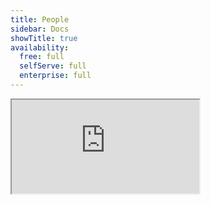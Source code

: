 ```yaml
---
title: People
sidebar: Docs
showTitle: true
availability:
  free: full
  selfServe: full
  enterprise: full
---
```



<iframe
    src="https://www.youtube-nocookie.com/embed/2jQco8hEvTI?start=295"
    className="rounded shadow-xl"
/>

People in PostHog represent users who do events.

Every event has a `distinct_id` representing a person attached to it. However, not every `distinct_id` has an associated person profile.

Capturing person profiles and user properties enables:

- Viewing person profiles in the [People tab](https://us.posthog.com/persons)
- Filtering on user properties
- Merging identities across `distinct_id` values (i.e. merging an anonymous user with a logged in user)
- Cohort creation
- Feature flag, experimentation, and survey targeting on user properties
- Tracking initial UTM values and referrers across anonymous and identified users

On the other hand, there are many use cases that don't require person profiles, such as:

- Tracking a marketing website
- Content-focused sites
- B2C apps where users don't sign up or log in
- High volume API server events

For backward compatibility and to make sure we don't drop person information accidentally, person profile processing is enabled by default for configs without any option set. Also, if a user distinct ID already has a person profile created, we count events as ones with person profiles. To reset this, delete the person in the person details UI in PostHog or use the `DELETE` operation of the [person API endpoint](/docs/api/persons#delete-api-projects-project_id-persons-id).

> **Note:** Since we changed our data structure to make person profiles optional, any `distinct_id` created before May 2024 will have a person profile created for them. This means all of their events will be counted as events with person properties.

## Capturing person profiles

For backward compatibility, PostHog captures events with person profiles by default. To change this in the JavaScript Web configuration, change the `person_profiles` config option:


<PersonProfilesJSConfig />

Other SDKs and the API can pass the `$process_person_profile` property on events. Again, person profiles are enabled by default, but you can disable this by setting the property to `false`.

```node
client.capture({
    distinctId: 'distinct_id_of_the_user',
    event: 'movie_played',
    properties: {
        $process_person_profile: false,
    },
})
```

## Viewing person profiles

Clicking on a person opens their profile and shows all their properties.

<ProductScreenshot
    imageLight={personProfileLight}
    imageDark = {personProfileDark}
    alt="Person profile" 
    classes="rounded"
/>

- **Events** shows all the events a person has triggered, which you can search and filter to find specific events.

- **Recordings** shows all session replays a person has generated. Note this is subject to the retention policy of your plan, so people who haven't been active recently may have none.

- **Cohorts** shows all the cohorts a person belongs to.

- **Related groups:** shows groups (e.g. organizations, projects, and instances) a person belongs to.

- **Feature flags:** shows all feature flags that are enabled for a person.

- **History:** shows any manual changes that have been made to the person's profile.

## Deleting person data

- Select 'Persons' from the left-hand menu
- Search for the person via their unique ID. For example, their email
- Click on the person's ID
- Click 'Delete person' to remove them and all their associated data from the PostHog instance. You will be prompted to confirm this action.

## Deleting person data with the API

You can also delete persons data via the API. See the [Data Deletion docs](/docs/privacy/data-deletion) for more information.
